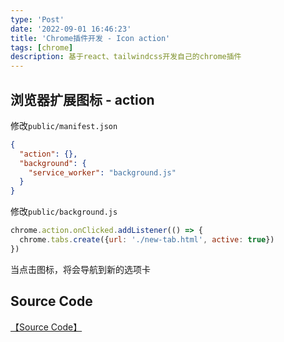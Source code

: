 ```yaml
---
type: 'Post'
date: '2022-09-01 16:46:23'
title: 'Chrome插件开发 - Icon action'
tags: [chrome]
description: 基于react、tailwindcss开发自己的chrome插件
---
```


## 浏览器扩展图标 - action

修改`public/manifest.json`

```json
{
  "action": {},
  "background": {
    "service_worker": "background.js"
  }
}
```

修改`public/background.js`

```js
chrome.action.onClicked.addListener(() => {
  chrome.tabs.create({url: './new-tab.html', active: true})
})
```

当点击图标，将会导航到新的选项卡

## Source Code

[【Source Code】](https://github.com/rebelchris/new-tab-extension/tree/action)
